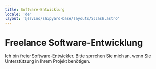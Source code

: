 ```yaml
---
title: Software-Entwicklung
locale: 'de'
layout: '@levino/shipyard-base/layouts/Splash.astro'
---
```


# Freelance Software-Entwicklung

Ich bin freier Software-Entwickler. Bitte sprechen Sie mich an, wenn Sie
Unterstützung in Ihrem Projekt benötigen.
